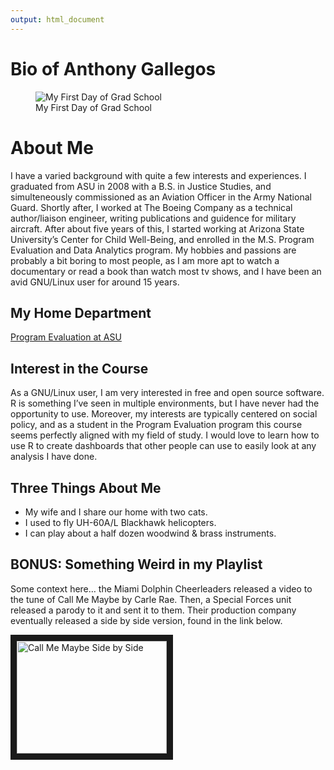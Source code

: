 ```yaml
---
output: html_document
---
```


<h1>Bio of Anthony Gallegos</h1>

![My First Day of Grad School](/home/anthony/Documents/CPP 591/Lab 1/anthony_school2.jpeg)

<h1> About Me</h1>

<p>I have a varied background with quite a few interests and experiences. I graduated from ASU in 2008 with a B.S. in Justice Studies, and simulteneously commissioned as an Aviation Officer in the Army National Guard. Shortly after, I worked at The Boeing Company as a technical author/liaison engineer, writing publications and guidence for military aircraft. After about five years of this, I started working at Arizona State University's Center for Child Well-Being, and enrolled in the M.S. Program Evaluation and Data Analytics program. My hobbies and passions are probably a bit boring to most people, as I am more apt to watch a documentary or read a book than watch most tv shows, and I have been an avid GNU/Linux user for around 15 years.</p>

<h2> My Home Department</h2>

[Program Evaluation at ASU](https://publicservice.asu.edu/content/program-evaluation-ms)

<h2> Interest in the Course</h2>

<p>As a GNU/Linux user, I am very interested in free and open source software. R is something I've seen in multiple environments, but I have never had the opportunity to use. Moreover, my interests are typically centered on social policy, and as a student in the Program Evaluation program this course seems perfectly aligned with my field of study. I would love to learn how to use R to create dashboards that other people can use to easily look at any analysis I have done.</p>
<h2> Three Things About Me</h2>

+ My wife and I share our home with two cats.
+ I used to fly UH-60A/L Blackhawk helicopters.
+ I can play about a half dozen woodwind & brass instruments. 

<h2> BONUS: Something Weird in my Playlist</h2>

<p> Some context here... the Miami Dolphin Cheerleaders released a video to the tune of Call Me Maybe by Carle Rae. Then, a Special Forces unit released a parody to it and sent it to them. Their production company eventually released a side by side version, found in the link below.</p>

<a href="http://www.youtube.com/watch?feature=player_embedded&v=H96-TwrwY7M
" target="_blank"><img src="http://img.youtube.com/vi/H96-TwrwY7M/0.jpg" 
alt="Call Me Maybe Side by Side" width="240" height="180" border="10" /></a>





